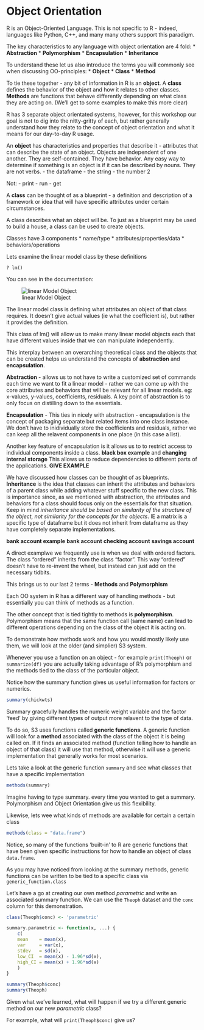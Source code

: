 Object Orientation
======================================================
R is an Object-Oriented Language. This is not specific to R - indeed, languages like Python, C++, and many many others support this paradigm. 

The key characteristics to any language with object orientation are 4 fold:
* **Abstraction** 
* **Polymorphism**
* **Encapsulation**
* **Inheritance**

To understand these let us also introduce the terms you will commonly see when discussing OO-principles:
* **Object**
* **Class**
* **Method**

To tie these together - any bit of information in R is an **object**. A **class** defines the behavior of the object and how it relates to other classes. **Methods** are functions that behave differently depending on what class they are acting on. (We'll get to some examples to make this more clear)

R has 3 separate object orientated systems, however, for this workshop our goal is not to dig into the nitty-gritty of each, but rather generally understand how they relate to the concept of object orientation and what it means for our day-to-day R usage.

An **object** has characteristics and properties that describe it - attributes that can describe the state of an object. Objects are independent of one another. They are self-contained. They have behavior. Any easy way to determine if something is an object is if it can be described by nouns. They are not verbs.
- the dataframe
- the string
- the number 2

Not:
- print
- run
- get

A **class** can be thought of as a blueprint - a definition and description of a framework or idea that will have specific attributes under certain circumstances. 

A class describes what an object will be. To just as a blueprint may be used to build a house, a class can be used to create objects.

Classes have 3 components
* name/type
* attributes/properties/data
* behaviors/operations

Lets examine the linear model class by these definitions

`? lm()`

You can see in the documentation: 

![linear Model Object](figures/lm_class.png)

The linear model class is defining what attributes an object of that class requires. It doesn't give actual values (ie what the coefficient is), but rather it provides the definition.

This class of lm() will allow us to make many linear model objects each that have different values inside that we can manipulate independently.

This interplay between an overarching theoretical class and the objects that can be created helps us understand the concepts of **abstraction** and **encapsulation**.

**Abstraction** - allows us to not have to write a customized set of commands each time we want to fit a linear model - rather we can come up with the core attributes and behaviors that will be relevant for all linear models. eg: x-values, y-values, coefficients, residuals. A key point of abstraction is to only focus on distilling down to the essentials.

**Encapsulation** - This ties in nicely with abstraction - encapsulation is the concept of packaging separate but related items into one class instance. We don't have to inidividually store the coefficients and residuals, rather we can keep all the relavent components in one place (in this case a list). 

Another key feature of encapsulation is it allows us to to restrict access to individual components inside a class. **black box example** and **changing internal storage** This allows us to reduce dependencies to different parts of the applications. **GIVE EXAMPLE**

We have discussed how classes can be thought of as blueprints. **Inheritance** is the idea that classes can inherit the attributes and behaviors of a parent class while adding whatever stuff specific to the new class. This is importance since, as we mentioned with abstraction, the attributes and behaviors for a class should focus only on the essentials for that situation. Keep in mind *inheritance should be based on similarity of the structure of the object, not similarity for the concepts for the objects*. IE a matrix is a specific type of dataframe but it does not inherit from dataframe as they have completely separate implementations.

**bank account example**
**bank account**
**checking account**
**savings account**

A direct examplwe we frequently use is when we deal with ordered factors. The class "ordered" inherits from the class "factor". This way "ordered" doesn't have to re-invent the wheel, but instead can just add on the necessary tidbits.

This brings us to our last 2 terms - **Methods** and **Polymorphism**

Each OO system in R has a different way of handling methods - but essentially you can think of methods as a function. 


The other concept that is tied tightly to methods is **polymorphism**. Polymorphism means that the same function call (same name) can lead to different operations depending on the class of the object it is acting on.

To demonstrate how methods work and how you would mostly likely use them, we will look at the older (and simplier) S3 system. 

Whenever you use a function on an object - for example `print(Theoph)` or `summarize(df)` you are actually taking advantage of R's polymorphism and the methods tied to the class of the particular object. 

Notice how the summary function gives us useful information for factors or numerics.

```{r }
summary(chickwts)
```

Summary gracefully handles the numeric weight variable and the factor 'feed' by giving different types of output more relavent to the type of data. 

To do so, S3 uses functions called **generic functions**. A generic function will look for a **method** associated with the class of the object it is being called on. If it finds an associated method (function telling how to handle an object of that class) it will use that method, otherwise it will use a generic implementation that generally works for most scenarios. 

Lets take a look at the generic function `summary` and see what classes that have a specific implementation

```{r }
methods(summary)
```

Imagine having to type summary.<class-of-your-object> every time you wanted to get a summary. Polymorphism and Object Orientation give us this flexibility.

Likewise, lets wee what kinds of methods are available for certain a certain class

```{r }
methods(class = "data.frame")
```

Notice, so many of the functions 'built-in' to R are generic functions that have been given specific instructions for how to handle an object of class `data.frame`. 

As you may have noticed from looking at the summary methods, generic functions can be written to be tied to a specific class via `generic_function.class`

Let's have a go at creating our own method *parametric* and write an associated summary function. We can use the `Theoph` dataset and the `conc` column for this demonstration.

```{r parametric_method, tidy=FALSE}
class(Theoph$conc) <- 'parametric'

summary.parametric <- function(x, ...) {
    c(
    mean    = mean(x),
    var     = var(x),
    stdev   = sd(x),
    low_CI  = mean(x) - 1.96*sd(x),
    high_CI = mean(x) + 1.96*sd(x)
    )
}

summary(Theoph$conc)
summary(Theoph)

```

Given what we've learned, what will happen if we try a different generic method on our new *parametric* class?

For example, what will `print(Theoph$conc)` give us?
